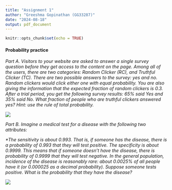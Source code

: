 ---
title: "Assignment 1"
author: "Greeshma Gopinathan (GG33287)"
date: "2024-08-18"
output: pdf_document
---

```{r setup, include=FALSE}
knitr::opts_chunk$set(echo = TRUE)
```

#### Probability practice

*Part A. Visitors to your website are asked to answer a single survey question before they get access to the content on the page. Among all of the users, there are two categories: Random Clicker (RC), and Truthful Clicker (TC). There are two possible answers to the survey: yes and no. Random clickers would click either one with equal probability. You are also giving the information that the expected fraction of random clickers is 0.3. After a trial period, you get the following survey results: 65% said Yes and 35% said No. What fraction of people who are truthful clickers answered yes? Hint: use the rule of total probability.*

![](C:/Users/grees/OneDrive/Desktop/Summer%20Term/ML-2/Assignment/Assignment1a.jpg)

*Part B. Imagine a medical test for a disease with the following two attributes:*

*\*The sensitivity is about 0.993. That is, if someone has the disease, there is a probability of 0.993 that they will test positive. The specificity is about 0.9999. This means that if someone doesn't have the disease, there is probability of 0.9999 that they will test negative. In the general population, incidence of the disease is reasonably rare: about 0.0025% of all people have it (or 0.000025 as a decimal probability). Suppose someone tests positive. What is the probability that they have the disease?*

![](C:/Users/grees/OneDrive/Desktop/Summer%20Term/ML-2/Assignment/Assignment1b.jpg)
